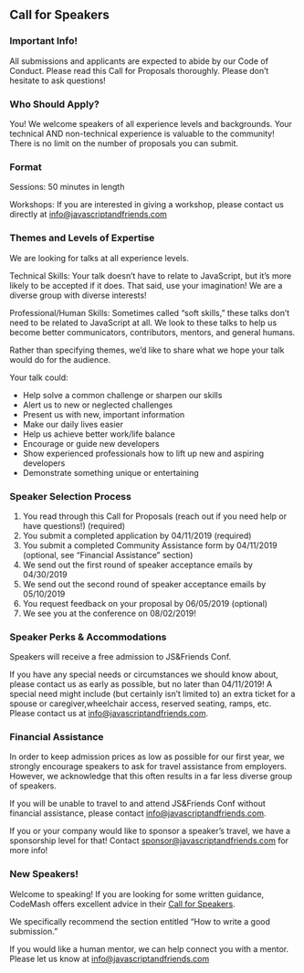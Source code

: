 
<Card>

 ## Call for Speakers

 ### Important Info!

 All submissions and applicants are expected to abide by our Code of Conduct.
 Please read this Call for Proposals thoroughly. Please don’t hesitate to ask questions!

 ### Who Should Apply?

 You! We welcome speakers of all experience levels and backgrounds.
 Your technical AND non-technical experience is valuable to the community!
 There is no limit on the number of proposals you can submit.

 ### Format

 Sessions: 50 minutes in length

 Workshops: If you are interested in giving a workshop, please contact us directly at <a href="mailto:info@javascriptandfriends.com">info@javascriptandfriends.com</a>

 ### Themes and Levels of Expertise

 We are looking for talks at all experience levels.

 Technical Skills: Your talk doesn’t have to relate to JavaScript, but it’s more likely to be accepted if it does.
 That said, use your imagination! We are a diverse group with diverse interests!

 Professional/Human Skills: Sometimes called “soft skills,” these talks don’t need to be related to JavaScript at all.
 We look to these talks to help us become better communicators, contributors, mentors, and general humans.

 Rather than specifying themes, we’d like to share what we hope your talk would do for the audience.

 Your talk could:
  * Help solve a common challenge or sharpen our skills
  * Alert us to new or neglected challenges
  * Present us with new, important information
  * Make our daily lives easier
  * Help us achieve better work/life balance
  * Encourage or guide new developers
  * Show experienced professionals how to lift up new and aspiring developers
  * Demonstrate something unique or entertaining


 ### Speaker Selection Process

 1. You read through this Call for Proposals (reach out if you need help or have questions!) (required)
 1. You submit a completed application by 04/11/2019 (required)
 1. You submit a completed Community Assistance form by 04/11/2019 (optional, see “Financial Assistance” section)
 1. We send out the first round of speaker acceptance emails by 04/30/2019
 1. We send out the second round of speaker acceptance emails by 05/10/2019
 1. You request feedback on your proposal by 06/05/2019 (optional)
 1. We see you at the conference on 08/02/2019!


 ### Speaker Perks & Accommodations

 Speakers will receive a free admission to JS&Friends Conf.

 If you have any special needs or circumstances we should know about, please contact us as early as possible,
 but no later than 04/11/2019! A special need might include (but certainly isn’t limited to)
 an extra ticket for a spouse or caregiver,wheelchair access, reserved seating, ramps, etc.
 Please contact us at <a href="mailto:info@javascriptandfriends.com">info@javascriptandfriends.com</a>.

 ### Financial Assistance

 In order to keep admission prices as low as possible for our first year, we strongly encourage speakers
 to ask for travel assistance from employers. However, we acknowledge that this often results in a far less
 diverse group of speakers.

 If you will be unable to travel to and attend JS&Friends Conf without financial assistance,
 please contact <a href="mailto:info@javascriptandfriends.com">info@javascriptandfriends.com</a>.

 If you or your company would like to sponsor a speaker’s travel, we have a sponsorship level for that!
 Contact <a href="mailto:sponsor@javascriptandfriends.com">sponsor@javascriptandfriends.com</a> for more info!

### New Speakers!

Welcome to speaking! If you are looking for some written guidance, CodeMash offers excellent advice
in their <a href="http://www.codemash.org/call-speakers/" target="_blank" rel="noopener noreferrer">Call for Speakers</a>.

We specifically recommend the section entitled “How to write a good submission.”

If you would like a human mentor, we can help connect you with a mentor.
Please let us know at <a href="mailto:info@javascriptandfriends.com">info@javascriptandfriends.com</a>

</Card>
